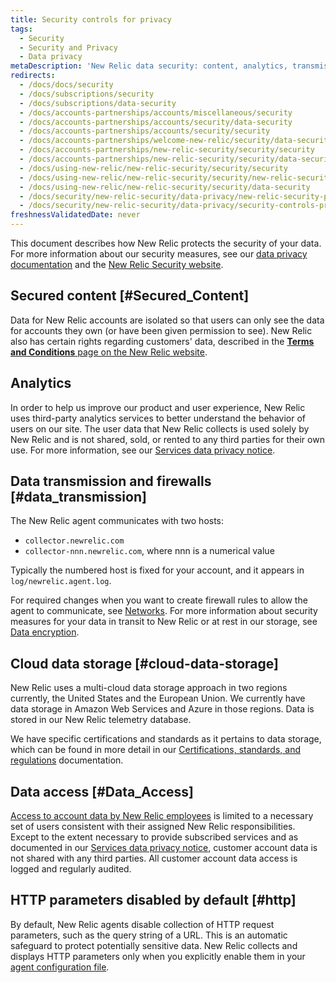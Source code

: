 ```yaml
---
title: Security controls for privacy
tags:
  - Security
  - Security and Privacy
  - Data privacy
metaDescription: 'New Relic data security: content, analytics, transmission, hosting and storage, data access, etc. For complete details, see https://newrelic.com/security'
redirects:
  - /docs/docs/security
  - /docs/subscriptions/security
  - /docs/subscriptions/data-security
  - /docs/accounts-partnerships/accounts/miscellaneous/security
  - /docs/accounts-partnerships/accounts/security/data-security
  - /docs/accounts-partnerships/accounts/security/security
  - /docs/accounts-partnerships/welcome-new-relic/security/data-security
  - /docs/accounts-partnerships/new-relic-security/security/security
  - /docs/accounts-partnerships/new-relic-security/security/data-security
  - /docs/using-new-relic/new-relic-security/security/security
  - /docs/using-new-relic/new-relic-security/security/new-relic-security-protecting-your-data-content
  - /docs/using-new-relic/new-relic-security/security/data-security
  - /docs/security/new-relic-security/data-privacy/new-relic-security-protecting-your-data-content
  - /docs/security/new-relic-security/data-privacy/security-controls-privacy
freshnessValidatedDate: never
---
```


This document describes how New Relic protects the security of your data. For more information about our security measures, see our [data privacy documentation](/docs/security/new-relic-security/data-privacy/data-privacy-new-relic) and the [New Relic Security website](https://newrelic.com/security).

## Secured content [#Secured_Content]

Data for New Relic accounts are isolated so that users can only see the data for accounts they own (or have been given permission to see). New Relic also has certain rights regarding customers' data, described in the [**Terms and Conditions** page on the New Relic website](https://newrelic.com/termsandconditions/terms).

## Analytics

In order to help us improve our product and user experience, New Relic uses third-party analytics services to better understand the behavior of users on our site. The user data that New Relic collects is used solely by New Relic and is not shared, sold, or rented to any third parties for their own use. For more information, see our [Services data privacy notice](https://newrelic.com/termsandconditions/services-notices).

## Data transmission and firewalls [#data_transmission]

The New Relic agent communicates with two hosts:

* `collector.newrelic.com`
* `collector-nnn.newrelic.com`, where nnn is a numerical value

Typically the numbered host is fixed for your account, and it appears in `log/newrelic.agent.log`.

For required changes when you want to create firewall rules to allow the agent to communicate, see [Networks](/docs/using-new-relic/cross-product-functions/install-configure/networks). For more information about security measures for your data in transit to New Relic or at rest in our storage, see [Data encryption](/docs/security/new-relic-security/compliance/data-encryption).

## Cloud data storage [#cloud-data-storage]

New Relic uses a multi-cloud data storage approach in two regions currently, the United States and the European Union. We currently have data storage in Amazon Web Services and Azure in those regions. Data is stored in our New Relic telemetry database.

We have specific certifications and standards as it pertains to data storage, which can be found in more detail in our [Certifications, standards, and regulations](/docs/security/security-privacy/compliance/regulatory-audits-new-relic-services/) documentation.

## Data access [#Data_Access]

[Access to account data by New Relic employees](/docs/security/new-relic-security/data-privacy/data-privacy-new-relic#security) is limited to a necessary set of users consistent with their assigned New Relic responsibilities. Except to the extent necessary to provide subscribed services and as documented in our [Services data privacy notice](https://newrelic.com/termsandconditions/services-notices), customer account data is not shared with any third parties. All customer account data access is logged and regularly audited.

## HTTP parameters disabled by default [#http]

By default, New Relic agents disable collection of HTTP request parameters, such as the query string of a URL. This is an automatic safeguard to protect potentially sensitive data. New Relic collects and displays HTTP parameters only when you explicitly enable them in your [agent configuration file](/docs/using-new-relic/cross-product-functions/install-configure/configure-agent).
